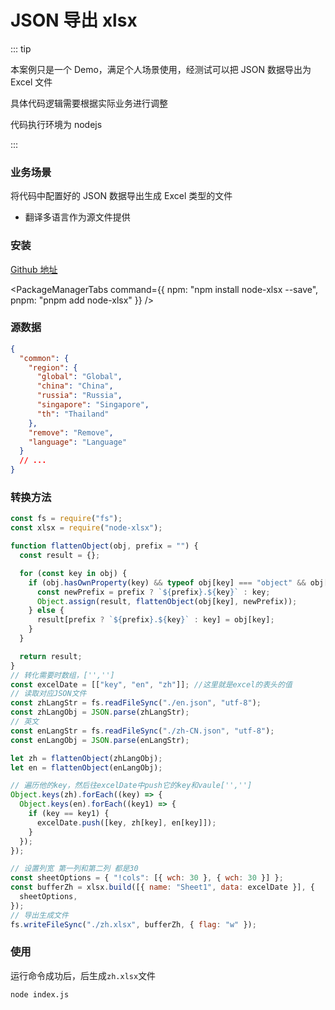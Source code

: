# JSON 导出 xlsx


::: tip

本案例只是一个 Demo，满足个人场景使用，经测试可以把 JSON 数据导出为 Excel 文件

具体代码逻辑需要根据实际业务进行调整

代码执行环境为 nodejs

:::

### 业务场景

将代码中配置好的 JSON 数据导出生成 Excel 类型的文件

- 翻译多语言作为源文件提供

### 安装

[Github 地址](https://github.com/mgcrea/node-xlsx#readme")

<PackageManagerTabs command={{ npm: "npm install node-xlsx --save", pnpm: "pnpm add node-xlsx" }} />

### 源数据

```json title="data.json"
{
  "common": {
    "region": {
      "global": "Global",
      "china": "China",
      "russia": "Russia",
      "singapore": "Singapore",
      "th": "Thailand"
    },
    "remove": "Remove",
    "language": "Language"
  }
  // ...
}
```

### 转换方法

```js title="index.js" {21,24}
const fs = require("fs");
const xlsx = require("node-xlsx");

function flattenObject(obj, prefix = "") {
  const result = {};

  for (const key in obj) {
    if (obj.hasOwnProperty(key) && typeof obj[key] === "object" && obj[key] !== null) {
      const newPrefix = prefix ? `${prefix}.${key}` : key;
      Object.assign(result, flattenObject(obj[key], newPrefix));
    } else {
      result[prefix ? `${prefix}.${key}` : key] = obj[key];
    }
  }

  return result;
}
// 转化需要时数组，['','']
const excelDate = [["key", "en", "zh"]]; //这里就是excel的表头的值
// 读取对应JSON文件
const zhLangStr = fs.readFileSync("./en.json", "utf-8");
const zhLangObj = JSON.parse(zhLangStr);
// 英文
const enLangStr = fs.readFileSync("./zh-CN.json", "utf-8");
const enLangObj = JSON.parse(enLangStr);

let zh = flattenObject(zhLangObj);
let en = flattenObject(enLangObj);

// 遍历他的key，然后往excelDate中push它的key和vaule['','']
Object.keys(zh).forEach((key) => {
  Object.keys(en).forEach((key1) => {
    if (key == key1) {
      excelDate.push([key, zh[key], en[key]]);
    }
  });
});

// 设置列宽 第一列和第二列 都是30
const sheetOptions = { "!cols": [{ wch: 30 }, { wch: 30 }] };
const bufferZh = xlsx.build([{ name: "Sheet1", data: excelDate }], {
  sheetOptions,
});
// 导出生成文件
fs.writeFileSync("./zh.xlsx", bufferZh, { flag: "w" });
```

### 使用

运行命令成功后，后生成`zh.xlsx`文件

```bash
node index.js
```
